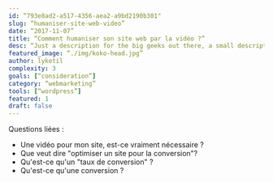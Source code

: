 ```yaml
---
id: “793e8ad2-a517-4356-aea2-a9bd2190b301"
slug: “humaniser-site-web-video”
date: “2017-11-07”
title: “Comment humaniser son site web par la vidéo ?”
desc: “Just a description for the big geeks out there, a small description to rule them all and in the darkness bind them.”
featured_image: “./img/koko-head.jpg”
author: lyketil
complexity: 3
goals: [“consideration”]
category: “webmarketing”
tools: [“wordpress”]
featured: 1
draft: false
---
```

Questions liées : 
- Une vidéo pour mon site, est-ce vraiment nécessaire ?
- Que veut dire "optimiser un site pour la conversion"?
- Qu'est-ce qu'un "taux de conversion" ?
- Qu'est-ce qu'une conversion ?